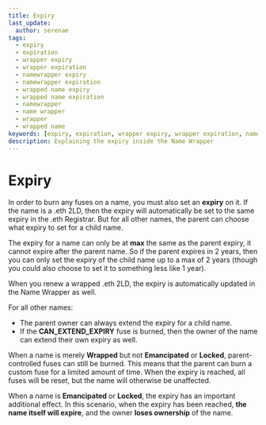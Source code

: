 ```yaml
---
title: Expiry
last_update:
  author: serenae
tags:
  - expiry
  - expiration
  - wrapper expiry
  - wrapper expiration
  - namewrapper expiry
  - namewrapper expiration
  - wrapped name expiry
  - wrapped name expiration
  - namewrapper
  - name wrapper
  - wrapper
  - wrapped name
keywords: [expiry, expiration, wrapper expiry, wrapper expiration, namewrapper expiry, namewrapper expiration, wrapped name expiry, wrapped name expiration, namewrapper, name wrapper, wrapper, wrapped name]
description: Explaining the expiry inside the Name Wrapper
---
```


# Expiry

In order to burn any fuses on a name, you must also set an **expiry** on it. If the name is a .eth 2LD, then the expiry will automatically be set to the same expiry in the .eth Registrar. But for all other names, the parent can choose what expiry to set for a child name.

The expiry for a name can only be at **max** the same as the parent expiry, it cannot expire after the parent name. So if the parent expires in 2 years, then you can only set the expiry of the child name up to a max of 2 years (though you could also choose to set it to something less like 1 year).

When you renew a wrapped .eth 2LD, the expiry is automatically updated in the Name Wrapper as well.

For all other names:
* The parent owner can always extend the expiry for a child name.
* If the **CAN_EXTEND_EXPIRY** fuse is burned, then the owner of the name can extend their own expiry as well.

When a name is merely **Wrapped** but not **Emancipated** or **Locked**, parent-controlled fuses can still be burned. This means that the parent can burn a custom fuse for a limited amount of time. When the expiry is reached, all fuses will be reset, but the name will otherwise be unaffected.

When a name is **Emancipated** or **Locked**, the expiry has an important additional effect. In this scenario, when the expiry has been reached, **the name itself will expire**, and the owner **loses ownership** of the name.
